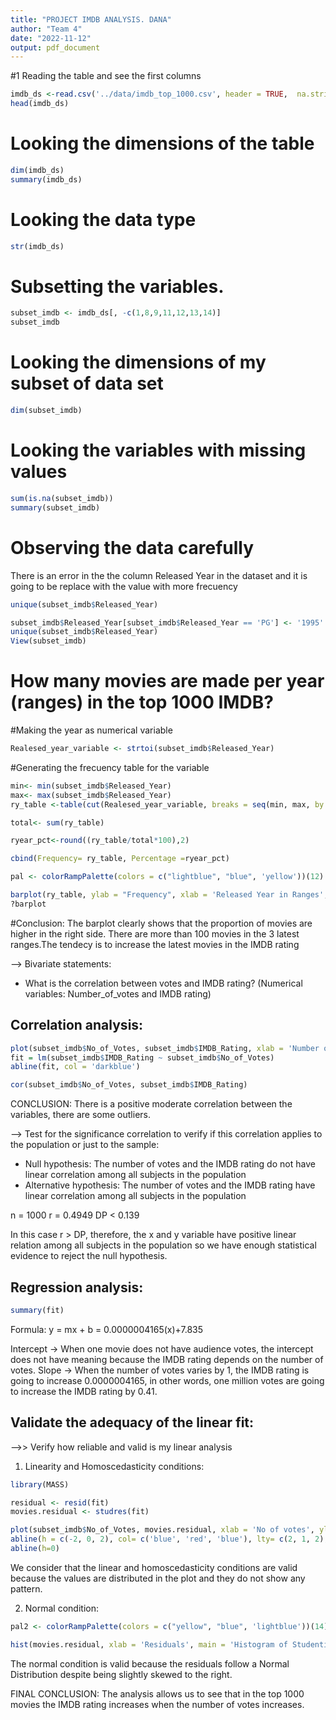 ```yaml
---
title: "PROJECT IMDB ANALYSIS. DANA"
author: "Team 4"
date: "2022-11-12"
output: pdf_document
---
```

#1 Reading the table and see the first columns

```r
imdb_ds <-read.csv('../data/imdb_top_1000.csv', header = TRUE,  na.string = c(""))
head(imdb_ds)
```
# Looking the dimensions of the table
```r
dim(imdb_ds)
summary(imdb_ds)
```


# Looking the data type
```r
str(imdb_ds)
```

# Subsetting the variables.

```r
subset_imdb <- imdb_ds[, -c(1,8,9,11,12,13,14)]
subset_imdb
```
# Looking the dimensions of my subset of data set 
```r

dim(subset_imdb)
```

# Looking the variables with missing values 

```r
sum(is.na(subset_imdb))
summary(subset_imdb)
```

# Observing the data carefully

There is an error in the the column Released Year in the dataset and it is going to be replace with the value with more frecuency

```r
unique(subset_imdb$Released_Year)
```


```r
subset_imdb$Released_Year[subset_imdb$Released_Year == 'PG'] <- '1995'
unique(subset_imdb$Released_Year)
View(subset_imdb)
```

# How many movies are made per year (ranges) in the top 1000 IMDB? 

#Making the year as numerical variable

```r
Realesed_year_variable <- strtoi(subset_imdb$Released_Year)
```


#Generating the frecuency table for the variable
```r
min<- min(subset_imdb$Released_Year)
max<- max(subset_imdb$Released_Year)
ry_table <-table(cut(Realesed_year_variable, breaks = seq(min, max, by =8)))

total<- sum(ry_table)

ryear_pct<-round((ry_table/total*100),2)

cbind(Frequency= ry_table, Percentage =ryear_pct)
```

```r
pal <- colorRampPalette(colors = c("lightblue", "blue", 'yellow'))(12)
```


```r
barplot(ry_table, ylab = "Frequency", xlab = 'Released Year in Ranges', main = "MOVIES PER YEAR", col= pal, legend.text = rownames(ry_table),xlim= c(0, 22))
?barplot
```

#Conclusion:
The barplot clearly shows that the proportion of movies are higher in the right side. There are more than 100 movies in the 3 latest ranges.The tendecy is  to increase the latest movies in the IMDB rating 


---> Bivariate statements:

- What is the correlation between votes and IMDB rating? (Numerical variables: Number_of_votes and IMDB rating)

## Correlation analysis:

```r
plot(subset_imdb$No_of_Votes, subset_imdb$IMDB_Rating, xlab = 'Number of votes', ylab = 'IMDB Rating')
fit = lm(subset_imdb$IMDB_Rating ~ subset_imdb$No_of_Votes)
abline(fit, col = 'darkblue')
```

```r
cor(subset_imdb$No_of_Votes, subset_imdb$IMDB_Rating)
```

CONCLUSION: There is a positive moderate correlation between the variables, there are some outliers.
 
---> Test for the significance correlation to verify if this correlation applies to the population or just to the sample:

- Null hypothesis: The number of votes and the IMDB rating do not have linear correlation among all subjects in the population
- Alternative hypothesis: The number of votes and the IMDB rating have linear correlation among all subjects in the population

n = 1000
r = 0.4949
DP < 0.139

In this case r > DP, therefore, the x and y variable have positive linear relation among all subjects in the population so we have enough statistical evidence to reject the null hypothesis.

## Regression analysis:

```r
summary(fit)
```

Formula: y = mx + b
           = 0.0000004165(x)+7.835

Intercept -> When one movie does not have audience votes, the intercept does not have meaning because the IMDB rating depends on the number of votes.
Slope -> When the number of votes varies by 1, the IMDB rating is going to increase 0.0000004165, in other words, one million votes are going to increase the IMDB rating by 0.41.

## Validate the adequacy of the linear fit:

-->> Verify how reliable and valid is my linear analysis

1. Linearity and Homoscedasticity conditions:

```r
library(MASS)

residual <- resid(fit)
movies.residual <- studres(fit)
```

```r
plot(subset_imdb$No_of_Votes, movies.residual, xlab = 'No of votes', ylab = 'Residuals', main = 'Studentized residual plot')
abline(h = c(-2, 0, 2), col= c('blue', 'red', 'blue'), lty= c(2, 1, 2), lwd= c(3, 2, 3))
abline(h=0)
```


We consider that the linear and homoscedasticity conditions are valid because the values are distributed in the plot and they do not show any pattern.

2. Normal condition:


```r
pal2 <- colorRampPalette(colors = c("yellow", "blue", 'lightblue'))(14)
```

```r
hist(movies.residual, xlab = 'Residuals', main = 'Histogram of Studentized Residual', col = pal2)
```

The normal condition is valid because the residuals follow a Normal Distribution despite being slightly skewed to the right.

FINAL CONCLUSION: The analysis allows us to see that in the top 1000 movies the IMDB rating increases when the number of votes increases.
